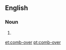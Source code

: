 ==English==

===Noun===
{{en-noun|sg=[[comb]]-[[over]]}}

# {{alternative spelling of|combover}}
[[et:comb-over]]
[[pt:comb-over]]